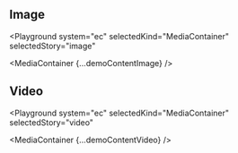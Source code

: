 

## Image

<Playground
  system="ec"
  selectedKind="MediaContainer"
  selectedStory="image"
>
  <MediaContainer {...demoContentImage} />
</Playground>



## Video

<Playground
  system="ec"
  selectedKind="MediaContainer"
  selectedStory="video"
>
  <MediaContainer {...demoContentVideo} />
</Playground>

